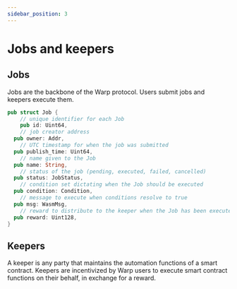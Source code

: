 ```yaml
---
sidebar_position: 3
---
```


# Jobs and keepers


## Jobs

Jobs are the backbone of the Warp protocol. Users submit jobs and keepers execute them.

```rust
pub struct Job {
	// unique identifier for each Job
	pub id: Uint64,
	// job creator address
  pub owner: Addr,
	// UTC timestamp for when the job was submitted
  pub publish_time: Uint64,
	// name given to the Job
  pub name: String,
	// status of the job (pending, executed, failed, cancelled)
  pub status: JobStatus,
	// condition set dictating when the Job should be executed
  pub condition: Condition,
	// message to execute when conditions resolve to true
  pub msg: WasmMsg,
	// reward to distribute to the keeper when the Job has been executed
  pub reward: Uint128,
}
```

## Keepers

A keeper is any party that maintains the automation functions of a smart contract. Keepers are incentivized by Warp users to execute smart contract functions on their behalf, in exchange for a reward. 

